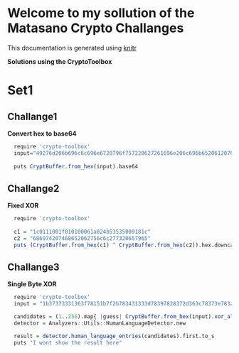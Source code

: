 Welcome to my sollution of the Matasano Crypto Challanges
=========================================================
This documentation is generated using [knitr](http://yihui.name/knitr/)

**Solutions using the CryptoToolbox**

# Set1
## Challange1

**Convert hex to base64**
```R
  require 'crypto-toolbox'
  input="49276d206b696c6c696e6720796f757220627261696e206c696b65206120706f69736f6e6f7573206d757368726f6f6d"
  
  puts CryptBuffer.from_hex(input).base64
```

## Challange2
**Fixed XOR**

```R
  require 'crypto-toolbox'
  
  c1 = "1c0111001f010100061a024b53535009181c"
  c2 = "686974207468652062756c6c277320657965"
  puts (CryptBuffer.from_hex(c1) ^ CryptBuffer.from_hex(c2)).hex.downcase
```
## Challange3
**Single Byte XOR**

```R
  require 'crypto-toolbox'
  input = "1b37373331363f78151b7f2b783431333d78397828372d363c78373e783a393b3736"

  candidates = (1..256).map{ |guess| CryptBuffer.from_hex(input).xor_all_with(guess) }
  detector = Analyzers::Utils::HumanLanguageDetector.new

  result = detector.human_language_entries(candidates).first.to_s
  puts "I wont show the result here"
```
